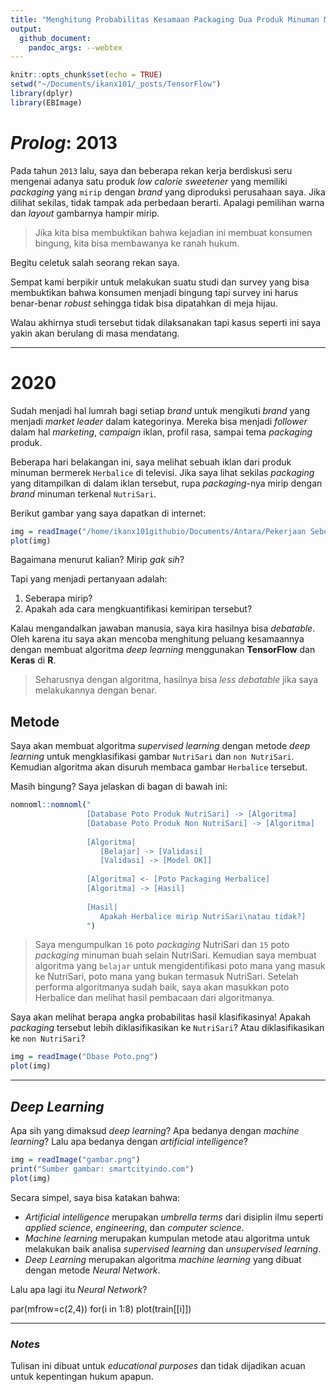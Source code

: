```yaml
---
title: "Menghitung Probabilitas Kesamaan Packaging Dua Produk Minuman Menggunakan Algoritma Deep Learning di R"
output: 
  github_document:
    pandoc_args: --webtex
---
```


```r
knitr::opts_chunk$set(echo = TRUE)
setwd("~/Documents/ikanx101/_posts/TensorFlow")
library(dplyr)
library(EBImage)
```

# _Prolog_: 2013

Pada tahun `2013` lalu, saya dan beberapa rekan kerja berdiskusi seru mengenai adanya satu produk _low calorie sweetener_ yang memiliki _packaging_ yang `mirip` dengan _brand_ yang diproduksi perusahaan saya. Jika dilihat sekilas, tidak tampak ada perbedaan berarti. Apalagi pemilihan warna dan _layout_ gambarnya hampir mirip.

> Jika kita bisa membuktikan bahwa kejadian ini membuat konsumen bingung, kita bisa membawanya ke ranah hukum.

Begitu celetuk salah seorang rekan saya.

Sempat kami berpikir untuk melakukan suatu studi dan survey yang bisa membuktikan bahwa konsumen menjadi bingung tapi survey ini harus benar-benar _robust_ sehingga tidak bisa dipatahkan di meja hijau.

Walau akhirnya studi tersebut tidak dilaksanakan tapi kasus seperti ini saya yakin akan berulang di masa mendatang.

---

# 2020

Sudah menjadi hal lumrah bagi setiap _brand_ untuk mengikuti _brand_ yang menjadi _market leader_ dalam kategorinya. Mereka bisa menjadi _follower_ dalam hal _marketing_, _campaign_ iklan, profil rasa, sampai tema _packaging_ produk.

Beberapa hari belakangan ini, saya melihat sebuah iklan dari produk minuman bermerek `Herbalice` di televisi. Jika saya lihat sekilas _packaging_ yang ditampilkan di dalam iklan tersebut, rupa _packaging_-nya mirip dengan _brand_ minuman terkenal `NutriSari`.

Berikut gambar yang saya dapatkan di internet:

```r
img = readImage("/home/ikanx101githubio/Documents/Antara/Pekerjaan Sebelumnya/Image Classifier/herba.jpg")
plot(img)
```

Bagaimana menurut kalian? Mirip _gak sih_?

Tapi yang menjadi pertanyaan adalah:

1. Seberapa mirip? 
1. Apakah ada cara mengkuantifikasi kemiripan tersebut?

Kalau mengandalkan jawaban manusia, saya kira hasilnya bisa _debatable_. Oleh karena itu saya akan mencoba menghitung peluang kesamaannya dengan membuat algoritma _deep learning_ menggunakan __TensorFlow__ dan __Keras__ di __R__. 

> Seharusnya dengan algoritma, hasilnya bisa _less debatable_ jika saya melakukannya dengan benar.

## Metode

Saya akan membuat algoritma _supervised learning_ dengan metode _deep learning_ untuk mengklasifikasi gambar `NutriSari` dan `non NutriSari`. Kemudian algoritma akan disuruh membaca gambar `Herbalice` tersebut. 

Masih bingung? Saya jelaskan di bagan di bawah ini:

```r
nomnoml::nomnoml("
                 [Database Poto Produk NutriSari] -> [Algoritma]
                 [Database Poto Produk Non NutriSari] -> [Algoritma]
                 
                 [Algoritma|
                    [Belajar] -> [Validasi]
                    [Validasi] -> [Model OK]]
                 
                 [Algoritma] <- [Poto Packaging Herbalice]
                 [Algoritma] -> [Hasil]
                 
                 [Hasil|
                    Apakah Herbalice mirip NutriSari\natau tidak?]
                 ")
```
 
> Saya mengumpulkan `16` poto _packaging_ NutriSari dan `15` poto _packaging_ minuman buah selain NutriSari. Kemudian saya membuat algoritma yang `belajar` untuk mengidentifikasi poto mana yang masuk ke NutriSari, poto mana yang bukan termasuk NutriSari. Setelah performa algoritmanya sudah baik, saya akan masukkan poto Herbalice dan melihat hasil pembacaan dari algoritmanya.

Saya akan melihat berapa angka probabilitas hasil klasifikasinya! Apakah _packaging_ tersebut lebih diklasifikasikan ke `NutriSari`? Atau diklasifikasikan ke `non NutriSari`?

```r
img = readImage("Dbase Poto.png")
plot(img)
```

---

## _Deep Learning_

Apa sih yang dimaksud _deep learning_? Apa bedanya dengan _machine learning_? Lalu apa bedanya dengan _artificial intelligence_?

```r
img = readImage("gambar.png")
print("Sumber gambar: smartcityindo.com")
plot(img)
```

Secara simpel, saya bisa katakan bahwa:

- _Artificial intelligence_ merupakan _umbrella terms_ dari disiplin ilmu seperti _applied science_, _engineering_, dan _computer science_.
- _Machine learning_ merupakan kumpulan metode atau algoritma untuk melakukan baik analisa _supervised learning_ dan _unsupervised learning_.
- _Deep Learning_ merupakan algoritma _machine learning_ yang dibuat dengan metode _Neural Network_.

Lalu apa lagi itu _Neural Network_?



par(mfrow=c(2,4))
for(i in 1:8) plot(train[[i]])

---

### _Notes_

Tulisan ini dibuat untuk _educational purposes_ dan tidak dijadikan acuan untuk kepentingan hukum apapun.